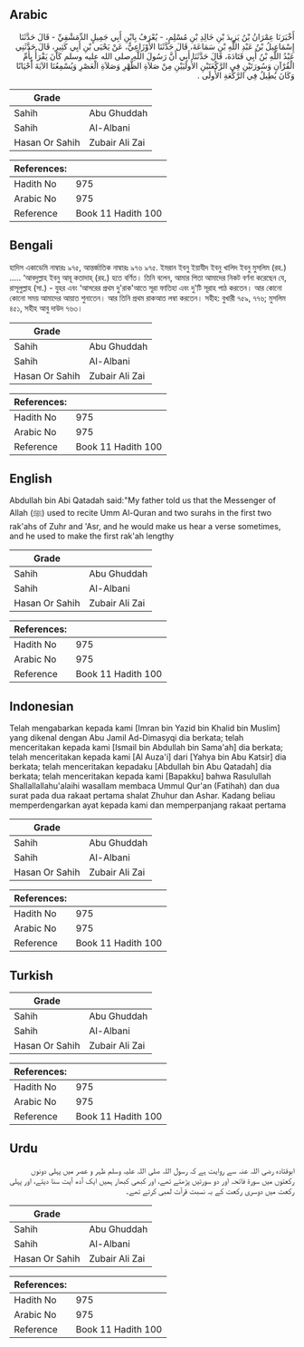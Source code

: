 ## Arabic


<div dir="rtl" lang="ar" style={{fontSize:'larger',backgroundColor:'#f8f9fa',padding:20}}>
أَخْبَرَنَا عِمْرَانُ بْنُ يَزِيدَ بْنِ خَالِدِ بْنِ مُسْلِمٍ، - يُعْرَفُ بِابْنِ أَبِي جَمِيلٍ الدِّمَشْقِيِّ - قَالَ حَدَّثَنَا إِسْمَاعِيلُ بْنُ عَبْدِ اللَّهِ بْنِ سَمَاعَةَ، قَالَ حَدَّثَنَا الأَوْزَاعِيُّ، عَنْ يَحْيَى بْنِ أَبِي كَثِيرٍ، قَالَ حَدَّثَنِي عَبْدُ اللَّهِ بْنُ أَبِي قَتَادَةَ، قَالَ حَدَّثَنَا أَبِي أَنَّ رَسُولَ اللَّهِ صلى الله عليه وسلم كَانَ يَقْرَأُ بِأُمِّ الْقُرْآنِ وَسُورَتَيْنِ فِي الرَّكْعَتَيْنِ الأُولَيَيْنِ مِنْ صَلاَةِ الظُّهْرِ وَصَلاَةِ الْعَصْرِ وَيُسْمِعُنَا الآيَةَ أَحْيَانًا وَكَانَ يُطِيلُ فِي الرَّكْعَةِ الأُولَى ‏.‏
</div>
<div style={{backgroundColor:'#f8f9fa',padding:20, marginBottom: 10}}><table> <thead> <tr> <th>Grade</th> <th></th> </tr> </thead> <tbody> <tr><td>Sahih</td><td>Abu Ghuddah</td></tr><tr><td>Sahih</td><td>Al-Albani</td></tr><tr><td>Hasan Or Sahih</td><td>Zubair Ali Zai</td></tr></tbody></table><table> <thead> <tr> <th>References:</th> <th></th> </tr> </thead> <tbody><tr><td>Hadith No</td><td>975</td></tr><tr><td>Arabic No</td><td>975</td></tr><tr><td>Reference</td><td>Book 11 Hadith 100</td></tr></tbody></table></div>

## Bengali


<div dir="ltr" lang="bn" style={{fontSize:'larger',backgroundColor:'#f8f9fa',padding:20}}>
হাদিস একাডেমি নাম্বারঃ ৯৭৫, আন্তর্জাতিক নাম্বারঃ ৯৭৬ ৯৭৫. ইমরান ইবনু ইয়াযীদ ইবনু খালিদ ইবনু মুসলিম (রহ.) ..... ‘আবদুল্লাহ ইবনু আবূ কতাদাহ্ (রহ.) হতে বর্ণিত। তিনি বলেন, আমার পিতা আমাদের নিকট বর্ণনা করেছেন যে, রাসূলুল্লাহ (সা.) - যুহর এবং ‘আসরের প্রথম দু'রাক'আতে সূরা ফাতিহা এবং দু'টি সূরাহ পাঠ করতেন। আর কোনো কোনো সময় আমাদের আয়াত শুনাতেন। আর তিনি প্রথম রাকআত লম্বা করতেন। সহীহ: বুখারী ৭৫৯, ৭৭৬; মুসলিম ৪৫১, সহীহ আবু দাউদ ৭৬৩।
</div>
<div style={{backgroundColor:'#f8f9fa',padding:20, marginBottom: 10}}><table> <thead> <tr> <th>Grade</th> <th></th> </tr> </thead> <tbody> <tr><td>Sahih</td><td>Abu Ghuddah</td></tr><tr><td>Sahih</td><td>Al-Albani</td></tr><tr><td>Hasan Or Sahih</td><td>Zubair Ali Zai</td></tr></tbody></table><table> <thead> <tr> <th>References:</th> <th></th> </tr> </thead> <tbody><tr><td>Hadith No</td><td>975</td></tr><tr><td>Arabic No</td><td>975</td></tr><tr><td>Reference</td><td>Book 11 Hadith 100</td></tr></tbody></table></div>

## English


<div dir="ltr" lang="en" style={{fontSize:'larger',backgroundColor:'#f8f9fa',padding:20}}>
Abdullah bin Abi Qatadah said:"My father told us that the Messenger of Allah (ﷺ) used to recite Umm Al-Quran and two surahs in the first two rak'ahs of Zuhr and 'Asr, and he would make us hear a verse sometimes, and he used to make the first rak'ah lengthy
</div>
<div style={{backgroundColor:'#f8f9fa',padding:20, marginBottom: 10}}><table> <thead> <tr> <th>Grade</th> <th></th> </tr> </thead> <tbody> <tr><td>Sahih</td><td>Abu Ghuddah</td></tr><tr><td>Sahih</td><td>Al-Albani</td></tr><tr><td>Hasan Or Sahih</td><td>Zubair Ali Zai</td></tr></tbody></table><table> <thead> <tr> <th>References:</th> <th></th> </tr> </thead> <tbody><tr><td>Hadith No</td><td>975</td></tr><tr><td>Arabic No</td><td>975</td></tr><tr><td>Reference</td><td>Book 11 Hadith 100</td></tr></tbody></table></div>

## Indonesian


<div dir="ltr" lang="id" style={{fontSize:'larger',backgroundColor:'#f8f9fa',padding:20}}>
Telah mengabarkan kepada kami [Imran bin Yazid bin Khalid bin Muslim] yang dikenal dengan Abu Jamil Ad-Dimasyqi dia berkata; telah menceritakan kepada kami [Ismail bin Abdullah bin Sama'ah] dia berkata; telah menceritakan kepada kami [Al Auza'i] dari [Yahya bin Abu Katsir] dia berkata; telah menceritakan kepadaku [Abdullah bin Abu Qatadah] dia berkata; telah menceritakan kepada kami [Bapakku] bahwa Rasulullah Shallallallahu'alaihi wasallam membaca Ummul Qur'an (Fatihah) dan dua surat pada dua rakaat pertama shalat Zhuhur dan Ashar. Kadang beliau memperdengarkan ayat kepada kami dan memperpanjang rakaat pertama
</div>
<div style={{backgroundColor:'#f8f9fa',padding:20, marginBottom: 10}}><table> <thead> <tr> <th>Grade</th> <th></th> </tr> </thead> <tbody> <tr><td>Sahih</td><td>Abu Ghuddah</td></tr><tr><td>Sahih</td><td>Al-Albani</td></tr><tr><td>Hasan Or Sahih</td><td>Zubair Ali Zai</td></tr></tbody></table><table> <thead> <tr> <th>References:</th> <th></th> </tr> </thead> <tbody><tr><td>Hadith No</td><td>975</td></tr><tr><td>Arabic No</td><td>975</td></tr><tr><td>Reference</td><td>Book 11 Hadith 100</td></tr></tbody></table></div>

## Turkish


<div dir="ltr" lang="tr" style={{fontSize:'larger',backgroundColor:'#f8f9fa',padding:20}}>

</div>
<div style={{backgroundColor:'#f8f9fa',padding:20, marginBottom: 10}}><table> <thead> <tr> <th>Grade</th> <th></th> </tr> </thead> <tbody> <tr><td>Sahih</td><td>Abu Ghuddah</td></tr><tr><td>Sahih</td><td>Al-Albani</td></tr><tr><td>Hasan Or Sahih</td><td>Zubair Ali Zai</td></tr></tbody></table><table> <thead> <tr> <th>References:</th> <th></th> </tr> </thead> <tbody><tr><td>Hadith No</td><td>975</td></tr><tr><td>Arabic No</td><td>975</td></tr><tr><td>Reference</td><td>Book 11 Hadith 100</td></tr></tbody></table></div>

## Urdu


<div dir="rtl" lang="ur" style={{fontSize:'larger',backgroundColor:'#f8f9fa',padding:20}}>
ابوقتادہ رضی اللہ عنہ سے روایت ہے کہ رسول اللہ صلی اللہ علیہ وسلم ظہر و عصر میں پہلی دونوں رکعتوں میں سورۃ فاتحہ اور دو سورتیں پڑھتے تھے، اور کبھی کبھار ہمیں ایک آدھ آیت سنا دیتے، اور پہلی رکعت میں دوسری رکعت کے بہ نسبت قرآت لمبی کرتے تھے۔
</div>
<div style={{backgroundColor:'#f8f9fa',padding:20, marginBottom: 10}}><table> <thead> <tr> <th>Grade</th> <th></th> </tr> </thead> <tbody> <tr><td>Sahih</td><td>Abu Ghuddah</td></tr><tr><td>Sahih</td><td>Al-Albani</td></tr><tr><td>Hasan Or Sahih</td><td>Zubair Ali Zai</td></tr></tbody></table><table> <thead> <tr> <th>References:</th> <th></th> </tr> </thead> <tbody><tr><td>Hadith No</td><td>975</td></tr><tr><td>Arabic No</td><td>975</td></tr><tr><td>Reference</td><td>Book 11 Hadith 100</td></tr></tbody></table></div>